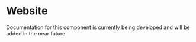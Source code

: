 # Website

Documentation for this component is currently being developed and will be added in the near future.